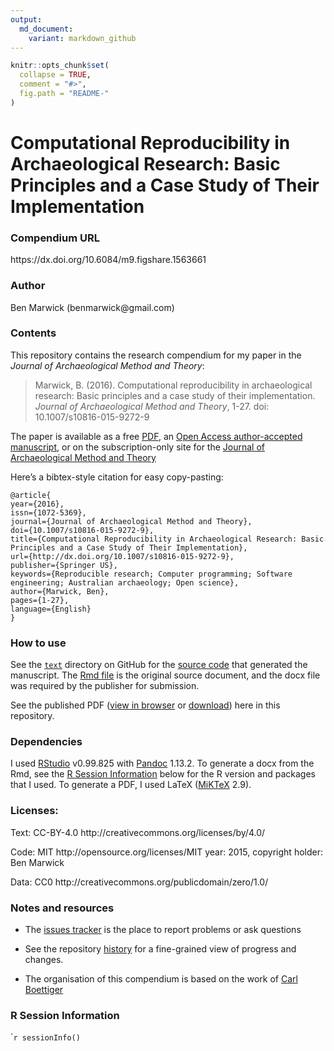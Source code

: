 ```yaml
---
output:
  md_document:
    variant: markdown_github
---
```


<!-- README.md is generated from README.Rmd. Please edit that file -->

```r
knitr::opts_chunk$set(
  collapse = TRUE,
  comment = "#>",
  fig.path = "README-"
)
```

# Computational Reproducibility in Archaeological Research: Basic Principles and a Case Study of Their Implementation

### Compendium URL

https://dx.doi.org/10.6084/m9.figshare.1563661

### Author

Ben Marwick (benmarwick@gmail.com)

### Contents

This repository contains the research compendium for my paper in the _Journal of Archaeological Method and Theory_:

> Marwick, B. (2016). Computational reproducibility in archaeological research: Basic principles and a case study of their implementation. _Journal of Archaeological Method and Theory_, 1-27. doi: 10.1007/s10816-015-9272-9


The paper is available as a free [PDF](https://github.com/benmarwick/basic_computational_reproducibility_case_study/raw/master/published/Marwick_2016_basic_computational_reproducibility.pdf), an [Open Access author-accepted manuscript](https://github.com/benmarwick/basic_computational_reproducibility_case_study/raw/master/resubmit/basic_computational_reproducibility_.docx), or on the subscription-only site for the [Journal of Archaeological Method and Theory](http://link.springer.com/article/10.1007/s10816-015-9272-9)

Here's a bibtex-style citation for easy copy-pasting:

```
@article{
year={2016},
issn={1072-5369},
journal={Journal of Archaeological Method and Theory},
doi={10.1007/s10816-015-9272-9},
title={Computational Reproducibility in Archaeological Research: Basic Principles and a Case Study of Their Implementation},
url={http://dx.doi.org/10.1007/s10816-015-9272-9},
publisher={Springer US},
keywords={Reproducible research; Computer programming; Software engineering; Australian archaeology; Open science},
author={Marwick, Ben},
pages={1-27},
language={English}
}
```


### How to use

See the [`text`](https://github.com/benmarwick/basic_computational_reproducibility_case_study/tree/master/text) directory on GitHub for the [source code](https://github.com/benmarwick/basic_computational_reproducibility_case_study/blob/master/text/basic_computational_reproducibility.Rmd) that generated the manuscript. The [Rmd file](https://github.com/benmarwick/basic_computational_reproducibility_case_study/blob/master/text/basic_computational_reproducibility.Rmd) is the original source document, and the docx file was required by the publisher for submission. 

See the published PDF ([view in browser](https://github.com/benmarwick/basic_computational_reproducibility_case_study/blob/master/published/Marwick_2016_basic_computational_reproducibility.pdf) or [download](https://github.com/benmarwick/basic_computational_reproducibility_case_study/raw/master/published/Marwick_2016_basic_computational_reproducibility.pdf)) here in this repository. 

### Dependencies

I used [RStudio](http://rstudio.com/) v0.99.825 with [Pandoc](http://pandoc.org/) 1.13.2. To generate a docx from the Rmd, see the [R Session Information](https://github.com/benmarwick/basic_computational_reproducibility_case_study#r-session-information) below for the R version and packages that I used. To generate a PDF, I used LaTeX ([MiKTeX](http://miktex.org/) 2.9). 

### Licenses:

Text: CC-BY-4.0 http://creativecommons.org/licenses/by/4.0/

Code: MIT http://opensource.org/licenses/MIT year: 2015, copyright holder: Ben Marwick

Data: CC0 http://creativecommons.org/publicdomain/zero/1.0/ 


### Notes and resources ##

* The [issues tracker](https://github.com/benmarwick/basic_computational_reproducibility_case_study/issues) is the place to report problems or ask questions  

* See the repository [history](https://github.com/benmarwick/basic_computational_reproducibility_case_study/commits/master) for a fine-grained view of progress and changes.

* The organisation of this compendium is based on the work of [Carl Boettiger](http://www.carlboettiger.info/) 

### R Session Information

````r
sessionInfo()
```
